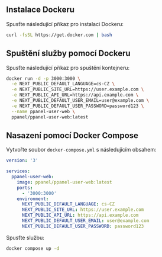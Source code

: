## Instalace Dockeru

Spusťte následující příkaz pro instalaci Dockeru:

```bash
curl -fsSL https://get.docker.com | bash
```

## Spuštění služby pomocí Dockeru

Spusťte následující příkaz pro spuštění kontejneru:

```bash
docker run -d -p 3000:3000 \
  -e NEXT_PUBLIC_DEFAULT_LANGUAGE=cs-CZ \
  -e NEXT_PUBLIC_SITE_URL=https://user.example.com \
  -e NEXT_PUBLIC_API_URL=https://api.example.com \
  -e NEXT_PUBLIC_DEFAULT_USER_EMAIL=user@example.com \
  -e NEXT_PUBLIC_DEFAULT_USER_PASSWORD=password123 \
  --name ppanel-user-web \
  ppanel/ppanel-user-web:latest
```

## Nasazení pomocí Docker Compose

Vytvořte soubor `docker-compose.yml` s následujícím obsahem:

```yaml
version: '3'

services:
  ppanel-user-web:
    image: ppanel/ppanel-user-web:latest
    ports:
      - '3000:3000'
    environment:
      NEXT_PUBLIC_DEFAULT_LANGUAGE: cs-CZ
      NEXT_PUBLIC_SITE_URL: https://user.example.com
      NEXT_PUBLIC_API_URL: https://api.example.com
      NEXT_PUBLIC_DEFAULT_USER_EMAIL: user@example.com
      NEXT_PUBLIC_DEFAULT_USER_PASSWORD: password123
```

Spusťte službu:

```bash
docker compose up -d
```


<Giscus />
